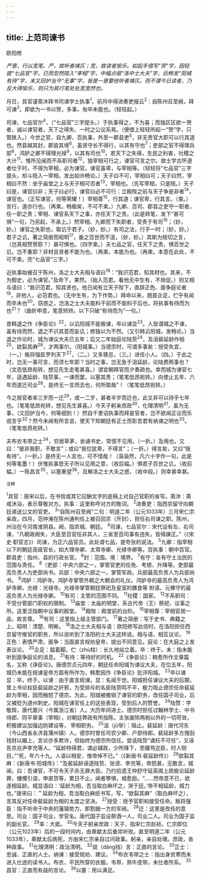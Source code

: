 ```yaml
---
---
---
```

title: 上范司谏书
---



欧阳修

*严意，行以宽笔。严，故听者竦仄；宽，故读者愉乐。如起手借写“贺”字，因轻提“七品官”字，已而忽然陪入“宰相”字，中幅点缀“洛中士大夫”字，后畅发“阳城有待”字，末又回护当今“无事”字，皆是一意要他听者竦仄。而不谓今日读者，乃反大得愉乐，则只为其行笔处处宽宽然也。*

月日，具官谨斋沐拜书司谏学士执事<sup>1</sup>。前月中得进奏吏报云<sup>2</sup>：自陈州召至阙，拜可谏<sup>3</sup>。即欲为一书以贺，多事，匆卒未能也。（轻轻起。）

司谏，七品官尔<sup>4</sup>，（“七品官”三字提头。）于执事得之，不为喜；而独区区欲一贺者，诚以谏官者，天下之得失、一时之公议系焉。（便借上轻轻所起一“贺”字，只管跌入。）今世之官，自九卿、百执事，外至一郡县吏<sup>5</sup>，非无贵官大职可以行其道也。然县越其封，郡逾其境<sup>6</sup>，虽贤守长不得行，以其有守也<sup>7</sup>；吏部之官不得理兵部<sup>8</sup>，鸿胪之卿不得理光禄<sup>9</sup>，以其有司也<sup>10</sup>。若天下之失得，生民之利害，社稷之大计<sup>11</sup>，惟所见闻而不系职司者<sup>12</sup>，独宰相可行之，谏官可言之尔。故士学古怀道者仕于时，不得为宰相，必为谏官。谏官虽卑，与宰相等。（轻轻将“七品官”三字提头，却斗陪入一宰相，发出如许畅论。）天子曰不可，宰相曰可；天子曰然，宰相曰不然：坐乎庙堂之上与天子相可否者<sup>13</sup>，宰相也。（先写宰相，只是陪。）天子曰是，谏官曰非；天子曰必行，谏官曰必不可行：立殿陛之前与天子争是非者<sup>14</sup>，谏官也。（正写谏官，何等荣耀！）宰相尊<sup>15</sup>，行其道；谏官卑，行其言。（束。）言行，道亦行也。（再束。畅极矣，不可不束。）九卿、百司、郡县之吏守一职者，任一职之责；宰相、谏官系天下之事，亦任天下之责。（此是转笔，发下“甚可惧”一句，乃另起，不承上。）然宰相、九卿而下失职者，受责于有司<sup>16</sup>；（妙，妙。）谏官之失职也，取讥于君子。（妙，妙。）有司之法，行乎一时；（妙，妙。）君子之讥，著之简册而昭明<sup>17</sup>，垂之百世而不泯，（妙，妙。）其斯为规切之言，（岂真相赞贺耶？）甚可惧也。（四字束。）夫七品之官，任天下之责，惧百世之讥，岂不重耶？非材且贤者不能为也。（再束。本能为也。（再束。本意在此处，不可不束。完“七品官”三字。）

近执事始被召于陈州，洛之士大夫相与语曰<sup>18</sup>：“我识范君，知其材也。其来，不为御史，必为谏官。”及命下，果然。（始入范君。看他无中生有，不局促。）则又相与语曰：“我识范君，知其贤也。他日闻有立天子陛下，直辞正色、面争庭论者<sup>19</sup>，非他人，必范君也。（无中生有，为下作势。）拜命以来，翘首企足，伫乎有闻而卒未也<sup>20</sup>。窃惑之，岂洛之士大夫能料于前而不能料于后也，将执事有待而为也<sup>21</sup>？（曲折申意，笔意矫矫。以下只破“有待而为”一句。）

昔韩退之作《争臣论》<sup>22</sup>，以讥阳城不能极谏，卒以谏显<sup>23</sup>。人皆谓城之不谏，盖有待而然，退之不识其意而妄讥；修独以为不然。（又引韩讥阳城，发畅论。）当退之作论时，城为谏议大夫已五年；后又二年始庭论陆贽<sup>24</sup>，及沮裴延龄作相<sup>25</sup>，欲裂其麻<sup>26</sup>，才两事尔。（阳城事。）当德宗时，可谓多事矣：授受失宜，（一。）叛将强臣罗列天下<sup>27</sup>，（二。）又多猜忌，（三。）进任小人。（四。）于此之时，岂无一事可言，而须七年耶？当时之事，岂无急于沮延龄，论陆费两事也？（文态低昂宛转，想见先生走笔甚喜。）谓宜朝拜官而夕奏疏也。幸而城为谏官七年，适遇延龄、陆贽事，一谏而罢，以塞其责；（笔笔低昂宛转。）向使止五年、六年而遂迁司业<sup>28</sup>，是终无一言而去也，何所取哉”！（笔笔低昂宛转。）

今之居官者率三岁而一迁<sup>29</sup>，或一二岁，甚者半岁而迁也，此又非可以待乎七年也。（笔笔低昂宛转，想见先生甚喜。）今天子躬亲庶政<sup>30</sup>，化理清明<sup>31</sup>，虽为无事，（又回护当今，何等细到！）然自千里诏执事而拜是官者，岂不欲闻正议而乐谠言乎<sup>32</sup>？然今未闻有所言说，使天下知朝廷有正士而彰吾君有纳谏之明也<sup>33</sup>。（笔笔低昂宛转。）

夫布衣韦带之士<sup>34</sup>，穷居草茅，坐诵书史，常恨不见用。（一折。）及用也，又曰：“彼非我职，不敢言”；或曰“我位犹卑，不得言”；（一折。）得言矣，又曰“我有待”。（一折。）是终无一人言也，可不惜哉！（袅袅然，凡六十字作一句，此是何等笔墨！）伏惟执事思天子所以见用之意，（收后幅。）惧君子百世之讥，（收前幅。）一陈昌言<sup>35</sup>，以塞重望<sup>36</sup>，且解洛之士大夫之惑，（收中段。）则幸甚幸甚。

<sup>注释</sup>

<sup>1</sup>具官：唐宋以后，在书信或其它应酬文字的底稿上对自己官职的省写。斋沐：斋戒沐浴，表示尊敬对方。执事：这里称呼对方的敬词。
<sup>2</sup>进奏吏：指西京留守向朝廷递送公文的官吏。
<sup>3</sup>“自陈州召至阙”二句：明道二年（公元1033年）三月宋仁宗亲政，四月，范仲淹在陈州通判任上被召回京（开封），担任右司谏之职。陈州，州治在今河南淮阴县。阙，指京城、朝廷。
<sup>4</sup>司谏，七品官尔：宋代设有左、右司谏，“凡朝政阙失，大臣至百官任非其人，三省至百司事有违失，皆得諫正。”（《宋史·职官志》）司谏，为正六品官员。此处谓七品，是夸张的说法。
<sup>5</sup>九卿：指宰相以下的朝廷高级官长，如大理寺卿、太常寺卿、光䘵寺卿等。百执事：朝中百官。郡县吏：指州、县的行政长官。
<sup>6</sup>封：范围。境：境界。
<sup>7</sup>有守：各有守土治民的范围与责任。
<sup>8</sup>（吏部：中央六部之一，掌管官吏的任免、考缋、升降等。吏部最高负责人为吏部尚书。兵部：中央六部之一，掌管军政。兵部最高负责人为兵部尚书。
<sup>9</sup>鸿胪：鸿胪寺。鸿胪寺掌管外朝之大朝会的礼仪。鸿胪寺的最高负责人为鸿胪寺卿。光禄：光禄寺。光禄寺掌管朝廷祭祀及皇室的膳食等
附语。元棵守的最高负责人为光禄寺卿。
<sup>10</sup>有司：主管的范围不同。
<sup>11</sup>社稷：国家。
<sup>12</sup>不系职司：不受分管部门职权的限制。
<sup>13</sup>庙堂：太庙的明堂，系古代帝（王）祭祀、议事之所。这里泛指朝中议事的殿堂。
<sup>14</sup>殿陛：殿堂前的台阶。
<sup>15</sup>宰相尊：宰相官居一品，故言尊。
<sup>16</sup>有司：这里指上级主管部门。
<sup>17</sup>著之简册：写于史书、典籍之上。昭明：清楚、明晰。
<sup>18</sup>洛之士大夫相与语：欧阳修写此信时，在洛阳担任西京留守推官的职务，所以说听到了洛阳的士大夫这样说。相与语，相互议论。
<sup>19</sup>正色：表情严肃。面争：当面直言规劝皇帝，提出不同意见。庭论：在大庭之上发表议论。
<sup>20</sup>企足：踮着脚。伫（zhù柱）：长久地站立着。卒：终于。未：指未能听到面争庭论的消息。
<sup>21</sup>有待：等待好的时机。
<sup>22</sup>《争臣论》：韩愈所作文章篇名，又称《诤臣论》。唐德宗贞元四年，朝廷任命阳城为谏议大夫，在位五年，阳城仍未能在规谏皇帝方面有所作为，韩愈因作《争臣论》批评阳城。
<sup>23</sup>卒以谏显：卒，终于。以谏：由于直言规谏。显：名闻于世。阳城担任谏议大夫的后期，曾上书论权臣裴延龄之奸邪，为受排斥的名臣陆贽鸣不平，极力阻止德宗任命裴延龄为宰相，因而触怒了德宗。为此，阳城被撤销了谏官的职务，改任国子司业，后又被贬为道州刺史。阳城在谏官任上的这些表现，受到后人的赞誉。
<sup>24</sup>陆赞：字敬舆，唐代嘉兴（今属浙江省）人。大历年间进士。德宗时担任过翰林学士、中书侍郎、同平章事（宰相），对朝廷弊政有所指陈，主张废除两税以外的一切苛敛，积极建议加强边防建设等，
宰相职务。
<sup>25</sup>沮（jū举）：阻止。裴延龄：唐代河东（今山西省永济县蒲州镇）人。德宗时曾任司农少卿、户部侍郎。裴延龄多方搜刮钱财以媚上，言论亦多欺诈，但始终为德宗所信任。尝诋陆贽“谲枉不可任”，又诬告京兆尹李充等人。“延龄特得君，谓必辅政，少所降下，至嫚骂迩臣，时人侧目。”“死，年六十九。人语以相安，惟帝悼不已。”（《新唐书·裴延龄传》）
<sup>26</sup>欲裂其麻：《新唐书·阳城传》：“及裴延龄诬逐陆贽、张谤、李充等，帝怒甚，无敢言，城闻，曰：吾谏官，不可令天子杀无罪大臣。乃约拾遗王仲舒守延英阁上疏极论延龄罪，慷慨引谊，申直贽等，累日不止。闻者寒惧，城愈励。“……然帝意不已，欲遂相延龄。城显语曰：‘延龄为相，吾当取白麻坏之，哭于廷。’帝不相延龄，城力也。”唐宋曰：＂延龄为相，吾当取白麻纸书写，写，“欲裂其麻”（取白麻坏之），言其反对任命裴延龄为相的太度之坚决。
<sup>27</sup>授受：授予官职和接受任命。叛将强臣：指不听命于中央的藩镇势力，即割据一方的军阀。
<sup>28</sup>迁：这里是改任的意思。司业：国子司业，学官名。唐代国子监设祭酒一人，司业二人。司业为国子监的副长官。
<sup>29</sup>率：大抵。
<sup>30</sup>今天子躬亲庶政：天子，指宋仁宗赵祯。仁宗即位（公元1023年）后的一段时间内，由章献太后垂帘听玫。直至明道二年（公元1033年），章献太后病死，方由宋仁宗亲自过问政事。躬亲，亲自处理。庶政，各种政事。
<sup>31</sup>化理清明：政治清明。
<sup>32</sup>谠（dǎng挡）言：正直的言论。
<sup>33</sup>正士：忠诚、正直的人士。纳谏：接受规劝、建议。
<sup>34</sup>布衣韦带之士：指出身贫寒而未进入仕途的读书人。布衣，平民所穿的衣服。韦带，熟牛皮带，未仕者所系。
<sup>35</sup>昌官：正直而有益的言论。
<sup>36</sup>以塞：用以满足。